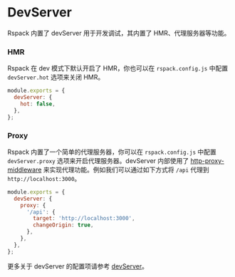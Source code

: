 # DevServer

Rspack 内置了 devServer 用于开发调试，其内置了 HMR、代理服务器等功能。

### HMR

Rspack 在 dev 模式下默认开启了 HMR，你也可以在 `rspack.config.js` 中配置 `devServer.hot` 选项来关闭 HMR。

```js
module.exports = {
  devServer: {
    hot: false,
  },
};
```

### Proxy

Rspack 内置了一个简单的代理服务器，你可以在 `rspack.config.js` 中配置 `devServer.proxy` 选项来开启代理服务器。devServer 内部使用了 [http-proxy-middleware](https://github.com/chimurai/http-proxy-middleware) 来实现代理功能。例如我们可以通过如下方式将 `/api` 代理到 `http://localhost:3000`。

```js
module.exports = {
  devServer: {
    proxy: {
      '/api': {
        target: 'http://localhost:3000',
        changeOrigin: true,
      },
    },
  },
};
```

更多关于 devServer 的配置项请参考 [devServer](/config/dev-server.html)。
